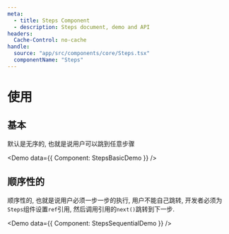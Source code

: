 ```yaml
---
meta:
  - title: Steps Component
  - description: Steps document, demo and API
headers:
  Cache-Control: no-cache
handle:
  source: "app/src/components/core/Steps.tsx"
  componentName: "Steps"
---
```



# 使用

## 基本

默认是无序的, 也就是说用户可以跳到任意步骤

<Demo data={{ Component: StepsBasicDemo }} />

## 顺序性的

顺序性的, 也就是说用户必须一步一步的执行, 用户不能自己跳转, 开发者必须为`Steps`组件设置`ref`引用, 然后调用引用的`next()`跳转到下一步.

<Demo data={{ Component: StepsSequentialDemo }} />

